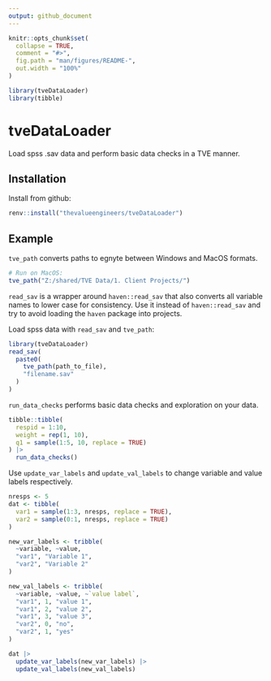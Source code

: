 ```yaml
---
output: github_document
---
```


<!-- README.md is generated from README.Rmd. Please edit that file -->

```r
knitr::opts_chunk$set(
  collapse = TRUE,
  comment = "#>",
  fig.path = "man/figures/README-",
  out.width = "100%"
)

library(tveDataLoader)
library(tibble)
```

# tveDataLoader

<!-- badges: start -->
<!-- badges: end -->

Load spss .sav data and perform basic data checks in a TVE manner.

## Installation

Install from github:

``` r
renv::install("thevalueengineers/tveDataLoader")
```

## Example

`tve_path` converts paths to egnyte between Windows and MacOS formats.

``` r
# Run on MacOS:
tve_path("Z:/shared/TVE Data/1. Client Projects/")
```

`read_sav` is a wrapper around `haven::read_sav` that also converts all variable
names to lower case for consistency. Use it instead of `haven::read_sav` and try
to avoid loading the `haven` package into projects.

Load spss data with `read_sav` and `tve_path`:

```r
library(tveDataLoader)
read_sav(
  paste0(
    tve_path(path_to_file),
    "filename.sav"
  )
)
```

`run_data_checks` performs basic data checks and exploration on your data.

``` r
tibble::tibble(
  respid = 1:10,
  weight = rep(1, 10),
  q1 = sample(1:5, 10, replace = TRUE)
) |> 
  run_data_checks()

```

Use `update_var_labels` and `update_val_labels` to change variable and value labels respectively.

```r
nresps <- 5
dat <- tibble(
  var1 = sample(1:3, nresps, replace = TRUE),
  var2 = sample(0:1, nresps, replace = TRUE)
)

new_var_labels <- tribble(
  ~variable, ~value,
  "var1", "Variable 1",
  "var2", "Variable 2"
)

new_val_labels <- tribble(
  ~variable, ~value, ~`value label`,
  "var1", 1, "value 1",
  "var1", 2, "value 2",
  "var1", 3, "value 3",
  "var2", 0, "no",
  "var2", 1, "yes"
)

dat |> 
  update_var_labels(new_var_labels) |> 
  update_val_labels(new_val_labels)
```
